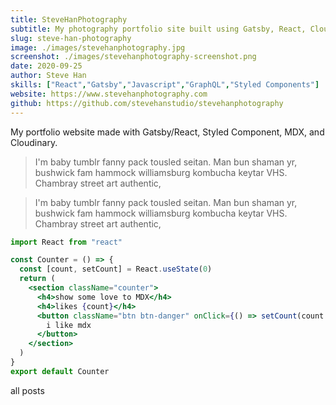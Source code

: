 ```yaml
---
title: SteveHanPhotography
subtitle: My photography portfolio site built using Gatsby, React, Cloudinary
slug: steve-han-photography
image: ./images/stevehanphotography.jpg
screenshot: ./images/stevehanphotography-screenshot.png
date: 2020-09-25
author: Steve Han
skills: ["React","Gatsby","Javascript","GraphQL","Styled Components"]
website: https://www.stevehanphotography.com
github: https://github.com/stevehanstudio/stevehanphotography
---
```



My portfolio website made with Gatsby/React, Styled Component, MDX, and Cloudinary.

<blockquote>
  I'm baby tumblr fanny pack tousled seitan. Man bun shaman yr, bushwick fam
  hammock williamsburg kombucha keytar VHS. Chambray street art authentic,
</blockquote>

<blockquote display="info">
  I'm baby tumblr fanny pack tousled seitan. Man bun shaman yr, bushwick fam
  hammock williamsburg kombucha keytar VHS. Chambray street art authentic,
</blockquote>

```jsx
import React from "react"

const Counter = () => {
  const [count, setCount] = React.useState(0)
  return (
    <section className="counter">
      <h4>show some love to MDX</h4>
      <h4>likes {count}</h4>
      <button className="btn btn-danger" onClick={() => setCount(count + 1)}>
        i like mdx
      </button>
    </section>
  )
}
export default Counter
```

<Link to="/posts" className="btn center-btn">
  all posts
</Link>

